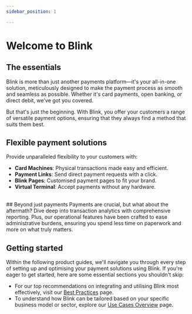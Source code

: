 ```yaml
---
sidebar_position: 1

---
```



# Welcome to Blink

## The essentials
Blink is more than just another payments platform—it's your all-in-one solution, meticulously designed to make the payment process as smooth and seamless as possible. Whether it's card payments, open banking, or direct debit, we've got you covered.

But that's just the beginning. With Blink, you offer your customers a range of versatile payment options, ensuring that they always find a method that suits them best.

## Flexible payment solutions  
Provide unparalleled flexibility to your customers with:

- **Card Machines**: Physical transactions made easy and efficient.
- **Payment Links**: Send direct payment requests with a click.
- **Blink Pages**: Customised payment pages to fit your brand.
- **Virtual Terminal**: Accept payments without any hardware.
<br />
## Beyond just payments  
Payments are crucial, but what about the aftermath? Dive deep into transaction analytics with comprehensive reporting. Plus, our operational features have been crafted to ease administrative burdens, ensuring you spend less time on paperwork and more on what truly matters.

## Getting started  
Within the following product guides, we'll navigate you through every step of setting up and optimising your payment solutions using Blink. If you're eager to get started, here are some essential sections you shouldn't skip:

- For our top recommendations on integrating and utilising Blink most effectively, visit our [Best Practices](/docs/product-guides/quick-start/best-practices) page.
- To understand how Blink can be tailored based on your specific business model or sector, explore our [Use Cases Overview](/docs/product-guides/quick-start/use-cases) page.